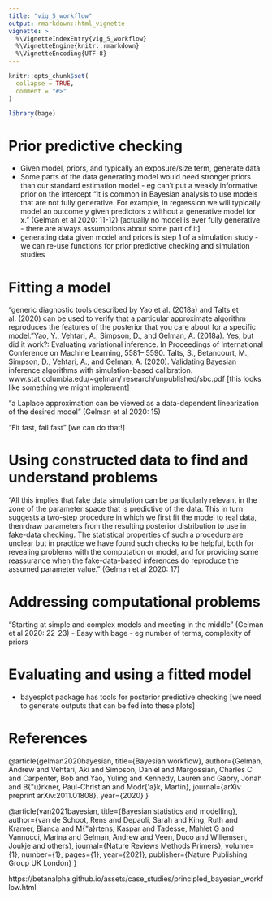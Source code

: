 ```yaml
---
title: "vig_5_workflow"
output: rmarkdown::html_vignette
vignette: >
  %\VignetteIndexEntry{vig_5_workflow}
  %\VignetteEngine{knitr::rmarkdown}
  %\VignetteEncoding{UTF-8}
---
```


```r
knitr::opts_chunk$set(
  collapse = TRUE,
  comment = "#>"
)
```

```r
library(bage)
```


# Prior predictive checking

- Given model, priors, and typically an exposure/size term, generate data
- Some parts of the data generating model would need stronger priors than our standard estimation model - eg can't put a weakly informative prior on the intercept "It is common in Bayesian analysis to use models that are not fully generative. For example, in regression we will typically model an outcome y given predictors x without a generative model for x." (Gelman et al 2020: 11-12) [actually no model is ever fully generative - there are always assumptions about some part of it]
- generating data given model and priors is step 1 of a simulation study - we can re-use functions for prior predictive checking and simulation studies


# Fitting a model

"generic diagnostic tools described by Yao et al. (2018a) and Talts et al. (2020) can be used to verify that a particular approximate algorithm reproduces the features of the posterior that you care about for a specific model."Yao, Y., Vehtari, A., Simpson, D., and Gelman, A. (2018a). Yes, but did it work?: Evaluating variational inference. In Proceedings of International Conference on Machine Learning, 5581–
5590.
Talts, S., Betancourt, M., Simpson, D., Vehtari, A., and Gelman, A. (2020). Validating Bayesian
inference algorithms with simulation-based calibration. www.stat.columbia.edu/~gelman/
research/unpublished/sbc.pdf [this looks like something we might implement]

"a Laplace approximation can be viewed as a data-dependent linearization of the desired model" (Gelman et al 2020: 15)

"Fit fast, fail fast" [we can do that!]

# Using constructed data to find and understand problems

"All this implies that fake data simulation can be particularly relevant in the zone of the parameter space that is predictive of the data. This in turn suggests a two-step procedure in which we first fit the model to real data, then draw parameters from the resulting posterior distribution to use in fake-data checking. The statistical properties of such a procedure are unclear but in practice we have found such checks to be helpful, both for revealing problems with the computation or model, and for providing some reassurance when the fake-data-based inferences do reproduce the assumed parameter value." (Gelman et al 2020: 17)


# Addressing computational problems

"Starting at simple and complex models and meeting in the middle" (Gelman et al 2020: 22-23) - Easy with bage - eg number of terms, complexity of priors

# Evaluating and using a fitted model

- bayesplot package has tools for posterior predictive checking [we need to generate outputs that can be fed into these plots]




# References

@article{gelman2020bayesian,
  title={Bayesian workflow},
  author={Gelman, Andrew and Vehtari, Aki and Simpson, Daniel and Margossian, Charles C and Carpenter, Bob and Yao, Yuling and Kennedy, Lauren and Gabry, Jonah and B{\"u}rkner, Paul-Christian and Modr{\'a}k, Martin},
  journal={arXiv preprint arXiv:2011.01808},
  year={2020}
}

@article{van2021bayesian,
  title={Bayesian statistics and modelling},
  author={van de Schoot, Rens and Depaoli, Sarah and King, Ruth and Kramer, Bianca and M{\"a}rtens, Kaspar and Tadesse, Mahlet G and Vannucci, Marina and Gelman, Andrew and Veen, Duco and Willemsen, Joukje and others},
  journal={Nature Reviews Methods Primers},
  volume={1},
  number={1},
  pages={1},
  year={2021},
  publisher={Nature Publishing Group UK London}
}


https://betanalpha.github.io/assets/case_studies/principled_bayesian_workflow.html
